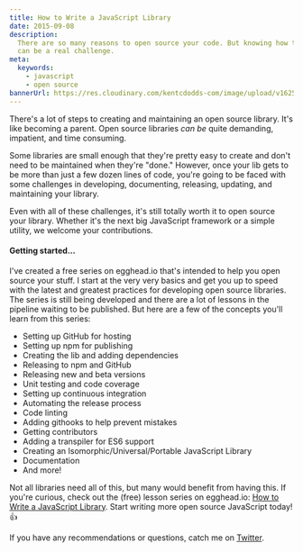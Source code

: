 ```yaml
---
title: How to Write a JavaScript Library
date: 2015-09-08
description:
  There are so many reasons to open source your code. But knowing how to do it
  can be a real challenge.
meta:
  keywords:
    - javascript
    - open source
bannerUrl: https://res.cloudinary.com/kentcdodds-com/image/upload/v1625032905/kentcdodds.com/content/blog/how-to-write-a-javascript-library/banner.jpg
---
```


There's a lot of steps to creating and maintaining an open source library. It's
like becoming a parent. Open source libraries _can be_ quite demanding,
impatient, and time consuming.

Some libraries are small enough that they're pretty easy to create and don't
need to be maintained when they're "done." However, once your lib gets to be
more than just a few dozen lines of code, you're going to be faced with some
challenges in developing, documenting, releasing, updating, and maintaining your
library.

Even with all of these challenges, it's still totally worth it to open source
your library. Whether it's the next big JavaScript framework or a simple
utility, we welcome your contributions.

#### Getting started...

I've created a free series on egghead.io that's intended to help you open source
your stuff. I start at the very very basics and get you up to speed with the
latest and greatest practices for developing open source libraries. The series
is still being developed and there are a lot of lessons in the pipeline waiting
to be published. But here are a few of the concepts you'll learn from this
series:

- Setting up GitHub for hosting
- Setting up npm for publishing
- Creating the lib and adding dependencies
- Releasing to npm and GitHub
- Releasing new and beta versions
- Unit testing and code coverage
- Setting up continuous integration
- Automating the release process
- Code linting
- Adding githooks to help prevent mistakes
- Getting contributors
- Adding a transpiler for ES6 support
- Creating an Isomorphic/Universal/Portable JavaScript Library
- Documentation
- And more!

Not all libraries need all of this, but many would benefit from having this. If
you're curious, check out the (free) lesson series on egghead.io:
[How to Write a JavaScript Library](https://egghead.io/series/how-to-write-an-open-source-javascript-library).
Start writing more open source JavaScript today! 👍

If you have any recommendations or questions, catch me on
[Twitter](https://twitter.com/kentcdodds).
